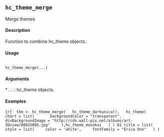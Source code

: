 ## ``hc_theme_merge``
Merge themes

#### Description 

Function to combine hc_theme objects.

#### Usage
<pre><code>
hc_theme_merge(...)
</code></pre>
#### Arguments 
*``...``: hc_theme objects.

#### Examples
```{r}`
thm <- hc_theme_merge(
  hc_theme_darkunica(),
  hc_theme(
    chart = list(
      backgroundColor = "transparent",
      divBackgroundImage = "http://cdn.wall-pix.net/albums/art-3Dview/00025095.jpg"
    ),hc_theme_monokai
  )
)
61
title = list(
  style = list(
    color = 'white',
    fontFamily = "Erica One"
  )
)
```
